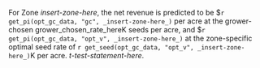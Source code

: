For Zone _insert-zone-here_, the net revenue is predicted to be \$`r get_pi(opt_gc_data, "gc", _insert-zone-here_)` per acre at the grower-chosen grower_chosen_rate_hereK seeds per acre, and \$`r get_pi(opt_gc_data, "opt_v", _insert-zone-here_)` at the zone-specific optimal seed rate of `r get_seed(opt_gc_data, "opt_v", _insert-zone-here_)`K per acre. _t-test-statement-here_.

